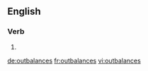 ==English==

===Verb===
{{head|en|verb form}}

# {{en-third-person singular of|outbalance}}

[[de:outbalances]]
[[fr:outbalances]]
[[vi:outbalances]]